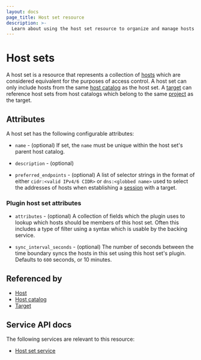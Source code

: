 ```yaml
---
layout: docs
page_title: Host set resource
description: >-
  Learn about using the host set resource to organize and manage hosts that have the same level of access control and belong to the same host catalog.
---
```


# Host sets

A host set is a resource
that represents a collection of [hosts][]
which are considered equivalent
for the purposes of access control.
A host set can only include hosts
from the same [host catalog][] as the host set.
A [target][] can reference host sets from host catalogs
which belong to the same [project][] as the target.

## Attributes

A host set has the following configurable attributes:

- `name` - (optional)
  If set, the `name` must be unique within the host set's parent host catalog.

- `description` - (optional)

- `preferred_endpoints` - (optional)
  A list of selector strings in the format of either `cidr:<valid IPv4/6 CIDR>`
  or `dns:<globbed name>` used to select the addresses of hosts when
  establishing a [session][] with a target.

### Plugin host set attributes

- `attributes` - (optional)
  A collection of fields which the plugin uses to lookup which hosts should be
  members of this host set.  Often this includes a type of filter using a
  syntax which is usable by the backing service.

- `sync_interval_seconds` - (optional)
  The number of seconds between the time boundary syncs the hosts in this
  set using this host set's plugin. Defaults to `600` seconds, or 10 minutes.

## Referenced by

- [Host][]
- [Host catalog][]
- [Target][]

[host catalog]: /boundary/docs/domain-model/host-catalogs
[host catalogs]: /boundary/docs/domain-model/host-catalogs
[host]: /boundary/docs/domain-model/hosts
[hosts]: /boundary/docs/domain-model/hosts
[project]: /boundary/docs/domain-model/scopes#projects
[projects]: /boundary/docs/domain-model/scopes#projects
[session]: /boundary/docs/domain-model/sessions
[sessions]: /boundary/docs/domain-model/sessions
[target]: /boundary/docs/domain-model/targets
[targets]: /boundary/docs/domain-model/targets

## Service API docs

The following services are relevant to this resource:

- [Host set service](/boundary/api-docs/host-set-service)
